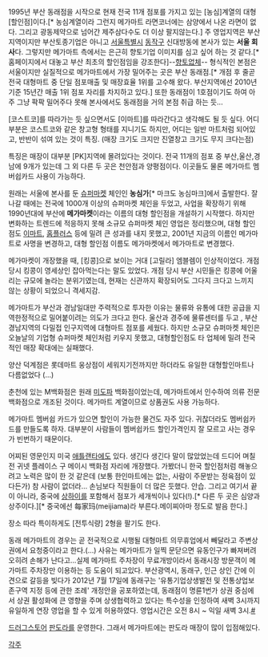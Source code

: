 1995년 부산 동래점을 시작으로 현재 전국 11개 점포를 가지고 있는 [농심]계열의 대형[할인점]이다.[* 농심계열이라 그런지 메가마트 라면코너에는 삼양에서 나온 라면이 없다. 그리고 광동제약으로 넘어간 제주삼다수도 더 이상 팔지않는다.] 주 영업지역은 부산지역이지만 부산토종기업은 아니고 [[서울특별시]] [[동작구]] 신대방동에 본사가 있는 '''서울 회사'''다. 그렇지만 메가마트 측에서는 은근히 향토기업 이미지를 심고 싶어 하는 것 같다.[* 홈페이지에서 대놓고 부산 최초의 할인점임을 강조한다]--[[향토없체]]-- 형식적인 본점은 서울이지만 실질적으로 메가마트에서 가장 밀어주는 곳은 부산 동래점.[* 개점 후 줄곧 전국 대형마트 중 단일 점포매출 및 매장효율 1위를 고수해 왔다. 부산지역에선 2010년 기준 15년간 매출 1위 점포 자리를 차지하고 있다.] 또한 동래점이 1호점이기도 하여 아주 그냥 팍팍 밀어주다 못해 본사에서도 동래점을 거의 본점 취급 하는 듯...

[코스트코]를 따라가는 듯 싶으면서도 [이마트]를 따라간다고 생각해도 될 듯 싶다. 어디 부분은 코스트코와 같은 창고형 형태를 지니기도 하지만, 어디는 일반 마트처럼 되어있고, 반반이 섞여 있는 것이 특징. (매장 크기도 크지만 진열창고 크기도 무지 크다는점)

특징은 매장이 대부분 [PK]지역에 몰려있다는 것이다. 전국 11개의 점포 중 부산,울산,경남에 9개가 있는데 그 외 다른 두 곳은 천안점과 양평점이다. 이곳들도 물론 메가마트 멤버쉽카드 사용이 가능하다.

원래는 서울에 본사를 둔 [[슈퍼마켓]] 체인인 '''농심가'''[* 마크도 농심마크]에서 출발한다. 잘 나갈 때에는 전국에 1000개 이상의 슈퍼마켓 체인을 두었고, 사업을 확장하기 위해 1990년대에 부산에 '''메가마켓'''이라는 이름의 대형 할인점을 개설하기 시작했다. 하지만 변화하는 트렌드에 적응하지 못해 소규모 슈퍼마켓 체인 영업은 정리했으며, 대형 할인점도 [[이마트]], [[홈플러스]] 등에 밀려 큰 성과를 내지 못했고, 2001년 지금의 이름인 메가마트로 사명을 변경하고, 대형 할인점 이름도 메가마켓에서 메가마트로 변경했다.

메가마켓이 개장했을 때, [킹콩]으로 보이는 거대 [고릴라] 엠블렘이 인상적이었다. 개점 당시 킹콩이 영세상인 잡아먹는다는 말도 있었다. 개점 당시 부산 시민들은 킹콩에 어울리는 규모에 놀라는 분위기였는데, 현재는 신관까지 확장되어도 그다지 크다고 느끼지 않는 상황이 되었으니 격세지감.

메가마트가 부산과 경남일대만 주력적으로 투자한 이유는 물류와 유통에 대한 공급을 지역한정적으로 밀어붙이려는 의도가 크다고 한다. 울산과 경주에 물류센터를 두고 , 부산 경남지역의 다밀접 인구지역에 대형마트 점포를 세웠다. 하지만 소규모 슈퍼마켓 체인은 오늘날의 기업형 슈퍼마켓 체인처럼 키우지 못했고, 대형할인점도 타 업체에 밀려 전국적인 매장 확대에는 실패했다.

양산 덕계점은 롯데마트 웅상점이 세워지기전까지만 하더라도 유일한 대형할인마트나 다름없었다 (...)

춘천에 있는 M백화점은 원래 [[미도파]] 백화점이었는데, 메가마트에서 인수하여 의류 전문 백화점으로 개조된 것이다. 메가마트 계열이므로 상품권도 사용 가능하다. 

메가마트 멤버쉽 카드가 있으면 할인이 가능한 물건도 자주 있다. 귀찮더라도 멤버쉽카드를 만들도록 하자. 대부분이 사람들이 멤버쉽카드 할인가격인지 잘 모르고 사는 경우가 빈번하기 때문이다.

어찌된 영문인지 미국 [[애틀랜타]]에도 있다. 생긴다 생긴다 말이 많았었는데 드디어 며칠 전 귀넷 플레이스 구 메이시 백화점 자리에 개장했다. 가봤더니 한국 할인점처럼 해놓으려고 노력은 많이 한 것 같은데 (보통 한인마트에는 없는, 사람이 주문받는 정육점이 있다든가) 참 사람이 없더라... 손님보다 직원들이 더 많은 듯했다. 안습. 그리고 여기서 끝이 아니라, 중국에 [[상하이]]를 포함해서 점포가 세개씩이나 있다(!).[* 다른 두 곳은 심양과 상주이다.][* 중국에선 每家玛(meijiama)라 부른다.메이찌아마 정도로 발음 한다.]

장소 따라 특이하게도 [전투식량] 2형을 팔기도 한다.

동래 메가마트의 경우는 곧 전국적으로 시행될 대형마트 의무휴업에서 빼달라고 주변상권에서 요청중이라고 한다.(...) 사유는 메가마트가 일찍 문닫으면 유동인구가 빠져버려 오히려 손해가 난다고...실제 메가마트 주차장이 무료개방이라서 동래시장 방문객이 메가마트 주차장만 이용하는 등 도움이 되고있다. 부산광역시, 동래구, 인근 상인 간에 이견으로 갈등을 빚다가 2012년 7월 17일에 동래구는 '유통기업상생발전 및 전통상업보존구역 지정 등에 관한 조례' 개정안을 공포하였는데, 동래점이 명륜1번가 상권 중심에서 상권 활성화에 큰 영향을 주며 상생협력하고 있다는 특수성을 인정하여 새벽 3시까지 유일하게 연장 영업을 할 수 있게 허용하였다. 영업시간은 오전 8시 ~ 익일 새벽 3시.[http://m.news.naver.com/read.nhn?mode=LSD&mid=sec&sid1=101&oid=003&aid=0004612380 #]

[[드러그스토어]] [[판도라#s-2.24|판도라]]를 운영한다. 그래서 메가마트에는 판도라 매장이 많이 입점해있다.

[[각주]]
